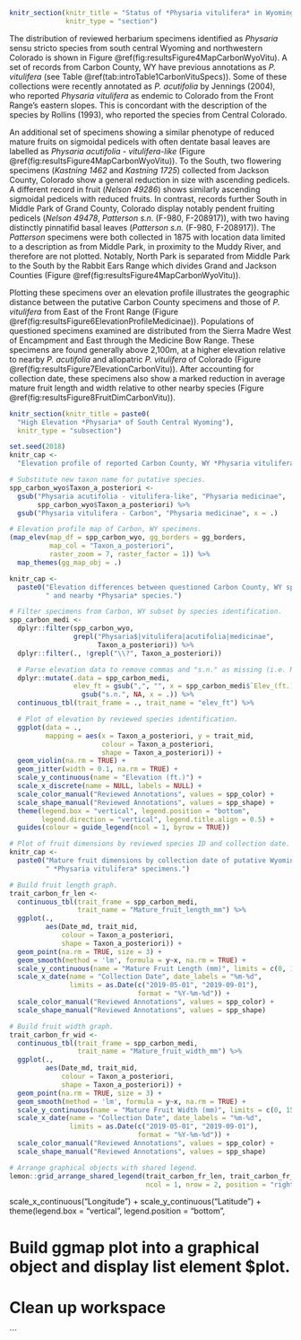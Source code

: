 \clearpage
\vspace*{-26pt}

```r

knitr_section(knitr_title = "Status of *Physaria vitulifera* in Wyoming",
              knitr_type = "section")
```

\paragraph{} The distribution of reviewed herbarium specimens identified as *Physaria* sensu stricto species from south central Wyoming and northwestern Colorado is shown in Figure \@ref(fig:resultsFigure4MapCarbonWyoVitu).  A set of records from Carbon County, WY have previous annotations as *P. vitulifera* (see Table \@ref(tab:introTable1CarbonVituSpecs)). Some of these collections were recently annotated as *P. acutifolia* by Jennings (2004), who reported *Physaria vitulifera* as endemic to Colorado from the Front Range's eastern slopes.  This is concordant with the description of the species by Rollins (1993), who reported the species from Central Colorado.

\paragraph{} An additional set of specimens showing a similar phenotype of reduced mature fruits on sigmoidal pedicels with often dentate basal leaves are labelled as *Physaria acutifolia - vitulifera-like* (Figure \@ref(fig:resultsFigure4MapCarbonWyoVitu)).  To the South, two flowering specimens (*Kastning 1462* and *Kastning 1725*) collected from Jackson County, Colorado show a general reduction in size with ascending pedicels. A different record in fruit (*Nelson 49286*) shows similarly ascending sigmoidal pedicels with reduced fruits.  In contrast, records further South in Middle Park of Grand County, Colorado display notably pendent fruiting pedicels (*Nelson 49478*, *Patterson s.n.* (F-980, F-208917)), with two having distinctly pinnatifid basal leaves (*Patterson s.n.* (F-980, F-208917)). The *Patterson* specimens were both collected in 1875 with location data limited to a description as from Middle Park, in proximity to the Muddy River, and therefore are not plotted.  Notably, North Park is separated from Middle Park to the South by the Rabbit Ears Range which divides Grand and Jackson Counties (Figure \@ref(fig:resultsFigure4MapCarbonWyoVitu)).

\paragraph{} Plotting these specimens over an elevation profile illustrates the geographic distance between the putative Carbon County specimens and those of *P. vitulifera* from East of the Front Range (Figure \@ref(fig:resultsFigure6ElevationProfileMedicinae)).  Populations of questioned specimens examined are distributed from the Sierra Madre West of Encampment and East through the Medicine Bow Range.  These specimens are found generally above 2,100m, at a higher elevation relative to nearby *P. acutifolia* and allopatric *P. vitulifera* of Colorado (Figure \@ref(fig:resultsFigure7ElevationCarbonVitu)).  After accounting for collection date, these specimens also show a marked reduction in average mature fruit length and width relative to other nearby species (Figure \@ref(fig:resultsFigure8FruitDimCarbonVitu)).

\clearpage
\vspace*{-26pt}

```r

knitr_section(knitr_title = paste0(
  "High Elevation *Physaria* of South Central Wyoming"),
  knitr_type = "subsection")

```

```r

set.seed(2018)
knitr_cap <-
  "Elevation profile of reported Carbon County, WY *Physaria vitulifera*."

# Substitute new taxon name for putative species.
spp_carbon_wyo$Taxon_a_posteriori <-
  gsub("Physaria acutifolia - vitulifera-like", "Physaria medicinae",
       spp_carbon_wyo$Taxon_a_posteriori) %>%
  gsub("Physaria vitulifera - Carbon", "Physaria medicinae", x = .)

# Elevation profile map of Carbon, WY specimens.
(map_elev(map_df = spp_carbon_wyo, gg_borders = gg_borders,
          map_col = "Taxon_a_posteriori",
          raster_zoom = 7, raster_factor = 1)) %>%
  map_themes(gg_map_obj = .)

```

\clearpage

```r

knitr_cap <-
  paste0("Elevation differences between questioned Carbon County, WY specimens",
         " and nearby *Physaria* species.")

# Filter specimens from Carbon, WY subset by species identification.
spp_carbon_medi <-
  dplyr::filter(spp_carbon_wyo,
                grepl("Physaria$|vitulifera|acutifolia|medicinae",
                      Taxon_a_posteriori)) %>%
  dplyr::filter(., !grepl("\\?", Taxon_a_posteriori))

  # Parse elevation data to remove commas and "s.n." as missing (i.e. NA).
  dplyr::mutate(.data = spp_carbon_medi,
                elev_ft = gsub(",", "", x = spp_carbon_medi$`Elev_(ft.)`) %>%
                  gsub("s.n.", NA, x = .)) %>%
  continuous_tbl(trait_frame = ., trait_name = "elev_ft") %>%

  # Plot of elevation by reviewed species identification.
  ggplot(data = .,
         mapping = aes(x = Taxon_a_posteriori, y = trait_mid,
                       colour = Taxon_a_posteriori,
                       shape = Taxon_a_posteriori)) +
  geom_violin(na.rm = TRUE) +
  geom_jitter(width = 0.1, na.rm = TRUE) +
  scale_y_continuous(name = "Elevation (ft.)") +
  scale_x_discrete(name = NULL, labels = NULL) +
  scale_color_manual("Reviewed Annotations", values = spp_color) +
  scale_shape_manual("Reviewed Annotations", values = spp_shape) +
  theme(legend.box = "vertical", legend.position = "bottom",
        legend.direction = "vertical", legend.title.align = 0.5) +
  guides(colour = guide_legend(ncol = 1, byrow = TRUE))

```

\clearpage

```r

# Plot of fruit dimensions by reviewed species ID and collection date.
knitr_cap <-
  paste0("Mature fruit dimensions by collection date of putative Wyoming",
         " *Physaria vitulifera* specimens.")

# Build fruit length graph.
trait_carbon_fr_len <-
  continuous_tbl(trait_frame = spp_carbon_medi,
                 trait_name = "Mature_fruit_length_mm") %>%
  ggplot(.,
         aes(Date_md, trait_mid,
             colour = Taxon_a_posteriori,
             shape = Taxon_a_posteriori)) +
  geom_point(na.rm = TRUE, size = 3) +
  geom_smooth(method = 'lm', formula = y~x, na.rm = TRUE) +
  scale_y_continuous(name = "Mature Fruit Length (mm)", limits = c(0, 15)) +
  scale_x_date(name = "Collection Date", date_labels = "%m-%d",
               limits = as.Date(c("2019-05-01", "2019-09-01"),
                                format = "%Y-%m-%d")) +
  scale_color_manual("Reviewed Annotations", values = spp_color) +
  scale_shape_manual("Reviewed Annotations", values = spp_shape)

# Build fruit width graph.
trait_carbon_fr_wid <-
  continuous_tbl(trait_frame = spp_carbon_medi,
                 trait_name = "Mature_fruit_width_mm") %>%
  ggplot(.,
         aes(Date_md, trait_mid,
             colour = Taxon_a_posteriori,
             shape = Taxon_a_posteriori)) +
  geom_point(na.rm = TRUE, size = 3) +
  geom_smooth(method = 'lm', formula = y~x, na.rm = TRUE) +
  scale_y_continuous(name = "Mature Fruit Width (mm)", limits = c(0, 15)) +
  scale_x_date(name = "Collection Date", date_labels = "%m-%d",
               limits = as.Date(c("2019-05-01", "2019-09-01"),
                                format = "%Y-%m-%d")) +
  scale_color_manual("Reviewed Annotations", values = spp_color) +
  scale_shape_manual("Reviewed Annotations", values = spp_shape)

# Arrange graphical objects with shared legend.
lemon::grid_arrange_shared_legend(trait_carbon_fr_len, trait_carbon_fr_wid,
                                  ncol = 1, nrow = 2, position = "right")

```

  scale_x_continuous("Longitude") +
  scale_y_continuous("Latitude") +
  theme(legend.box = "vertical", legend.position = "bottom",

# Build ggmap plot into a graphical object and display list element $plot.

# Clean up workspace

```

